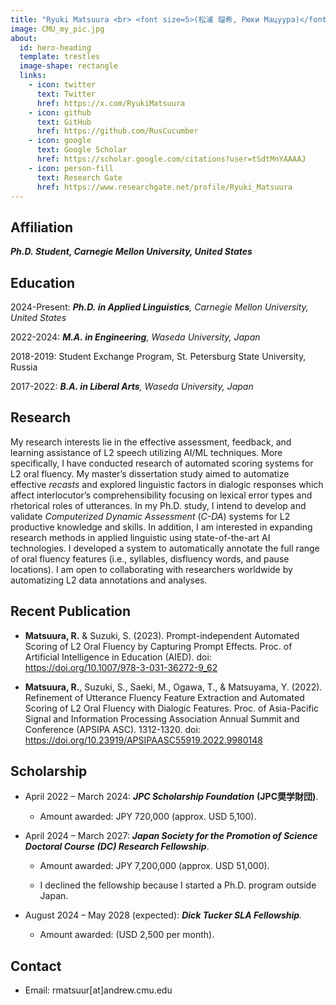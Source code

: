 ```yaml
---
title: "Ryuki Matsuura <br> <font size=5>(松浦 瑠希, Рюки Мацуура)</font>"
image: CMU_my_pic.jpg
about:
  id: hero-heading
  template: trestles
  image-shape: rectangle
  links:
    - icon: twitter
      text: Twitter
      href: https://x.com/RyukiMatsuura
    - icon: github
      text: GitHub
      href: https://github.com/RusCucumber
    - icon: google
      text: Google Scholar
      href: https://scholar.google.com/citations?user=tSdtMnYAAAAJ
    - icon: person-fill
      text: Research Gate
      href: https://www.researchgate.net/profile/Ryuki_Matsuura
---
```


::: {#hero-heading}
## Affiliation

***Ph.D. Student, Carnegie Mellon University, United States***

## Education

2024-Present: ***Ph.D. in Applied Linguistics**, Carnegie Mellon University, United States*

2022-2024: ***M.A. in Engineering**, Waseda University, Japan*

2018-2019: Student Exchange Program, St. Petersburg State University, Russia

2017-2022: ***B.A. in Liberal Arts**, Waseda University, Japan*
:::

<div>

## Research

My research interests lie in the effective assessment, feedback, and learning assistance of L2 speech utilizing AI/ML techniques. More specifically, I have conducted research of automated scoring systems for L2 oral fluency. My master's dissertation study aimed to automatize effective *recasts* and explored linguistic factors in dialogic responses which affect interlocutor's comprehensibility focusing on lexical error types and rhetorical roles of utterances. In my Ph.D. study, I intend to develop and validate *Computerized Dynamic Assessment* (*C-DA*) systems for L2 productive knowledge and skills. In addition, I am interested in expanding research methods in applied linguistic using state-of-the-art AI technologies. I developed a system to automatically annotate the full range of oral fluency features (i.e., syllables, disfluency words, and pause locations). I am open to collaborating with researchers worldwide by automatizing L2 data annotations and analyses.

</div>

<div>

## Recent Publication

-   **Matsuura, R.** & Suzuki, S. (2023). Prompt-independent Automated Scoring of L2 Oral Fluency by Capturing Prompt Effects. Proc. of Artificial Intelligence in Education (AIED). doi: <https://doi.org/10.1007/978-3-031-36272-9_62>

-   **Matsuura, R.**, Suzuki, S., Saeki, M., Ogawa, T., & Matsuyama, Y. (2022). Refinement of Utterance Fluency Feature Extraction and Automated Scoring of L2 Oral Fluency with Dialogic Features. Proc. of Asia-Pacific Signal and Information Processing Association Annual Summit and Conference (APSIPA ASC). 1312-1320. doi: <https://doi.org/10.23919/APSIPAASC55919.2022.9980148>

</div>

<div>

## Scholarship

-   April 2022 – March 2024: ***JPC Scholarship Foundation*** **(JPC奨学財団)**.

    -   Amount awarded: JPY 720,000 (approx. USD 5,100).

-   April 2024 – March 2027: ***Japan Society for the Promotion of Science Doctoral Course (DC) Research Fellowship***.

    -   Amount awarded: JPY 7,200,000 (approx. USD 51,000).

    -   I declined the fellowship because I started a Ph.D. program outside Japan.

-   August 2024 – May 2028 (expected): ***Dick Tucker SLA Fellowship**.*

    -   Amount awarded: (USD 2,500 per month).

</div>

<div>

## Contact

-   Email: rmatsuur\[at\]andrew.cmu.edu

</div>